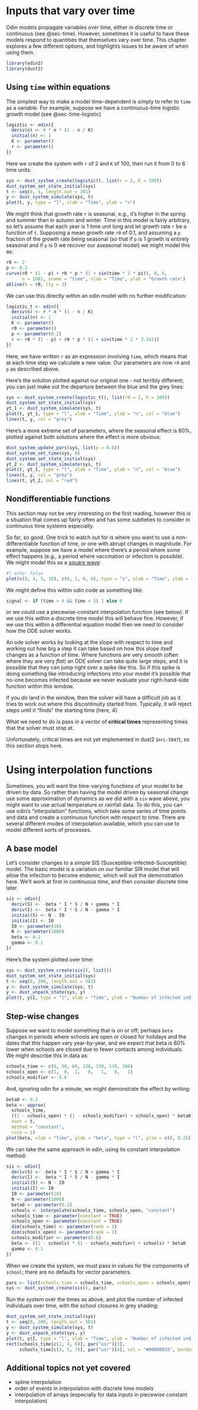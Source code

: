 # Inputs that vary over time

Odin models propagate variables over time, either in discrete time or continuous (see @sec-time).  However, sometimes it is useful to have these models respond to quantities that themselves vary over time.  This chapter explores a few different options, and highlights issues to be aware of when using them.

```r
library(odin2)
library(dust2)
```

## Using `time` within equations

The simplest way to make a model time-dependent is simply to refer to `time` as a variable.  For example, suppose we have a continuous-time logistic growth model (see @sec-time-logistic)

```r
logistic <- odin({
  deriv(n) <- r * n * (1 - n / K)
  initial(n) <- 1
  K <- parameter()
  r <- parameter()
})
```

Here we create the system with `r` of 2 and `K` of 100, then run it from 0 to 6 time units:

```r
sys <- dust_system_create(logistic(), list(r = 2, K = 100))
dust_system_set_state_initial(sys)
t <- seq(0, 6, length.out = 101)
y <- dust_system_simulate(sys, t)
plot(t, y, type = "l", xlab = "Time", ylab = "n")
```

We might think that growth rate `r` is seasonal, e.g., it's higher in the spring and summer than in autumn and winter.  Time in this model is fairly arbitrary, so let's assume that each year is 1 time unit long and let growth rate `r` be a function of `t`.  Supposing a mean growth rate `r0` of 0.1, and assuming a `p` fraction of the growth rate being seasonal (so that if `p` is 1 growth is entirely seasonal and if `p` is 0 we recover our aseasonal model) we might model this as:

```r
r0 <- 2
p <- 0.2
curve(r0 * (1 - p) + r0 * p * (1 + sin(time * 2 * pi)), 0, 6,
      n = 1001, xname = "time", xlab = "Time", ylab = "Growth rate")
abline(h = r0, lty = 3)
```

We can use this directly within an odin model with no further modification:

```r
logistic_t <- odin({
  deriv(n) <- r * n * (1 - n / K)
  initial(n) <- 1
  K <- parameter()
  r0 <- parameter()
  p <- parameter(0.2)
  r <- r0 * (1 - p) + r0 * p * (1 + sin(time * 2 * 3.141))
})
```

Here, we have written `r` as an expression involving `time`, which means that at each time step we calculate a new value.  Our parameters are now `r0` and `p` as described above.

Here's the solution plotted against our original one - not terribly different; you can just make out the departure between the blue and the grey lines:

```r
sys <- dust_system_create(logistic_t(), list(r0 = 2, K = 100))
dust_system_set_state_initial(sys)
yt_1 <- dust_system_simulate(sys, t)
plot(t, yt_1, type = "l", xlab = "Time", ylab = "n", col = "blue")
lines(t, y, col = "grey")
```

Here's a more extreme set of parameters, where the seasonal effect is 80%, plotted against both solutions where the effect is more obvious:

```r
dust_system_update_pars(sys, list(p = 0.8))
dust_system_set_time(sys, 0)
dust_system_set_state_initial(sys)
yt_2 <- dust_system_simulate(sys, t)
plot(t, yt_1, type = "l", xlab = "Time", ylab = "n", col = "blue")
lines(t, y, col = "grey")
lines(t, yt_2, col = "red")
```

## Nondifferentiable functions

::: {.callout-note}
This section may not be very interesting on the first reading, however this is a situation that comes up fairly often and has some subtleties to consider in continuous time systems especially.
:::

So far, so good.  One trick to watch out for is where you want to use a non-differentiable function of time, or one with abrupt changes in magnitude.  For example, suppose we have a model where there's a period where some effect happens (e.g., a period where vaccination or infection is possible).  We might model this as a [square wave](https://en.wikipedia.org/wiki/Square_wave):

```r
#| echo: false
plot(c(0, 4, 5, 10), c(0, 1, 0, 0), type = "s", xlab = "Time", ylab = "Signal")
```

We might define this within odin code as something like:

```r
signal <- if (time > 4 && time < 5) 1 else 0
```

or we could use a piecewise-constant interpolation function (see below).  If we use this within a discrete time model this will behave fine.  However, if we use this within a differential equation model then we need to consider how the ODE solver works.

An ode solver works by looking at the slope with respect to time and working out how big a step it can take based on how this slope itself changes as a function of time.  Where functions are very smooth (often where they are very *flat*) an ODE solver can take quite large steps, and it is possible that they can jump right over a spike like this.  So if this spike is doing something like introducing infections into your model it's possible that no-one becomes infected because we never evaluate your right-hand-side function within this window.

If you *do* land in the window, then the solver will have a difficult job as it tries to work out where this discontinuity started from.  Typically, it will reject steps until it "finds" the starting time (here, 4).

What we need to do is pass in a vector of **critical times** representing times that the solver must stop at.

::: {.callout-important}
Unfortunately, critical times are not yet implemented in dust2 (`mrc-5847`), so this section stops here.
:::

# Using interpolation functions

Sometimes, you will want the time-varying functions of your model to be driven by data.  So rather than having the model driven by seasonal change use some approximation of dynamics as we did with a `sin` wave above, you might want to use actual temperature or rainfall data.  To do this, you can use odin's "interpolation" functions, which take some series of time points and data and create a continuous function with respect to time.  There are several different modes of interpolation available, which you can use to model different sorts of processes.

## A base model

Let's consider changes to a simple SIS (Susceptible-Infected-Susceptible) model.  The basic model is a variation on our familiar SIR model that will allow the infection to become endemic, which will suit the demonstration here.  We'll work at first in continuous time, and then consider discrete time later.

```r
sis <- odin({
  deriv(S) <- -beta * I * S / N + gamma * I
  deriv(I) <-  beta * I * S / N - gamma * I
  initial(S) <- N - I0
  initial(I) <- I0
  I0 <- parameter(10)
  N <- parameter(1000)
  beta <- 0.2
  gamma <- 0.1
})
```

Here's the system plotted over time:

```r
sys <- dust_system_create(sis(), list())
dust_system_set_state_initial(sys)
t <- seq(0, 200, length.out = 501)
y <- dust_system_simulate(sys, t)
y <- dust_unpack_state(sys, y)
plot(t, y$I, type = "l", xlab = "Time", ylab = "Number of infected individuals")
```

## Step-wise changes

Suppose we want to model something that is on or off; perhaps `beta` changes in periods where schools are open or closed for holidays and the dates that this happen vary year-by-year, and we expect that beta is 60% lower when schools are closed due to fewer contacts among individuals.  We might describe this in data as:

```r
schools_time <- c(0, 50, 60, 120, 130, 170, 180)
schools_open <- c(1,  0,  1,   0,   1,   0,   1)
schools_modifier <- 0.6
```

And, ignoring odin for a minute, we might demonstrate the effect by writing:

```r
beta0 <- 0.2
beta <- approx(
  schools_time,
  ((1 - schools_open) * (1 - schools_modifier) + schools_open) * beta0,
  xout = t,
  method = "constant",
  rule = 2)
plot(beta, xlab = "Time", ylab = "beta", type = "l", ylim = c(0, 0.25))
```

We can take the same approach in odin, using its constant interpolation method:

```r
sis <- odin({
  deriv(S) <- -beta * I * S / N + gamma * I
  deriv(I) <-  beta * I * S / N - gamma * I
  initial(S) <- N - I0
  initial(I) <- I0
  I0 <- parameter(10)
  N <- parameter(1000)
  beta0 <- parameter(0.2)
  schools <- interpolate(schools_time, schools_open, "constant")
  schools_time <- parameter(constant = TRUE)
  schools_open <- parameter(constant = TRUE)
  dim(schools_time) <- parameter(rank = 1)
  dim(schools_open) <- parameter(rank = 1)
  schools_modifier <- parameter(0.6)
  beta <- ((1 - schools) * (1 - schools_modifier) + schools) * beta0
  gamma <- 0.1
})
```

When we create the system, we must pass in values for the components of `school`; there are no defaults for vector parameters.

```r
pars <- list(schools_time = schools_time, schools_open = schools_open)
sys <- dust_system_create(sis(), pars)
```

Run the system over the times as above, and plot the number of infected individuals over time, with the school closures in grey shading:

```r
dust_system_set_state_initial(sys)
t <- seq(0, 200, length.out = 501)
y <- dust_system_simulate(sys, t)
y <- dust_unpack_state(sys, y)
plot(t, y$I, type = "l", xlab = "Time", ylab = "Number of infected individuals")
rect(schools_time[c(2, 4, 6)], par("usr")[3],
     schools_time[c(3, 5, 7)], par("usr")[4], col = "#00000033", border = NA)
```

## Additional topics not yet covered

* spline interpolation
* order of events in interpolation with discrete time models
* interpolation of arrays (especially for data inputs in piecewise constant interpolation)
